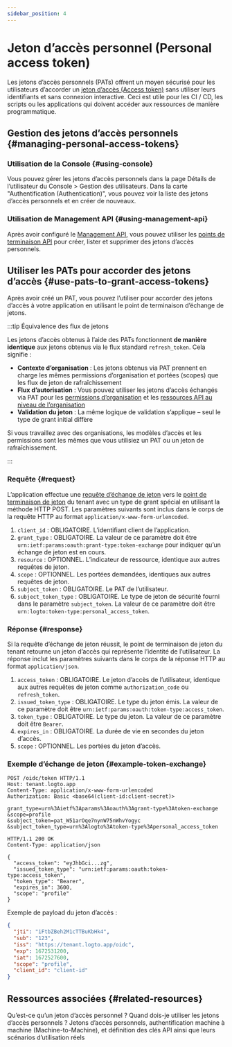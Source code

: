 ```yaml
---
sidebar_position: 4
---
```


# Jeton d’accès personnel (Personal access token)

Les jetons d’accès personnels (PATs) offrent un moyen sécurisé pour les utilisateurs d’accorder un [jeton d’accès (Access token)](https://auth.wiki/access-token) sans utiliser leurs identifiants et sans connexion interactive. Ceci est utile pour les CI / CD, les scripts ou les applications qui doivent accéder aux ressources de manière programmatique.

## Gestion des jetons d’accès personnels \{#managing-personal-access-tokens}

### Utilisation de la Console \{#using-console}

Vous pouvez gérer les jetons d’accès personnels dans la page Détails de l’utilisateur du <CloudLink to="/users">Console > Gestion des utilisateurs</CloudLink>. Dans la carte "Authentification (Authentication)", vous pouvez voir la liste des jetons d’accès personnels et en créer de nouveaux.

### Utilisation de Management API \{#using-management-api}

Après avoir configuré le [Management API](/integrate-logto/interact-with-management-api/), vous pouvez utiliser les [points de terminaison API](https://openapi.logto.io/operation/operation-listuserpersonalaccesstokens) pour créer, lister et supprimer des jetons d’accès personnels.

## Utiliser les PATs pour accorder des jetons d’accès \{#use-pats-to-grant-access-tokens}

Après avoir créé un PAT, vous pouvez l’utiliser pour accorder des jetons d’accès à votre application en utilisant le point de terminaison d’échange de jetons.

:::tip Équivalence des flux de jetons

Les jetons d’accès obtenus à l’aide des PATs fonctionnent **de manière identique** aux jetons obtenus via le flux standard `refresh_token`. Cela signifie :

- **Contexte d’organisation** : Les jetons obtenus via PAT prennent en charge les mêmes permissions d’organisation et portées (scopes) que les flux de jeton de rafraîchissement
- **Flux d’autorisation** : Vous pouvez utiliser les jetons d’accès échangés via PAT pour les [permissions d’organisation](/authorization/organization-permissions) et les [ressources API au niveau de l’organisation](/authorization/organization-level-api-resources)
- **Validation du jeton** : La même logique de validation s’applique – seul le type de grant initial diffère

Si vous travaillez avec des organisations, les modèles d’accès et les permissions sont les mêmes que vous utilisiez un PAT ou un jeton de rafraîchissement.

:::

### Requête \{#request}

L’application effectue une [requête d’échange de jeton](https://auth.wiki/authorization-code-flow#token-exchange-request) vers le [point de terminaison de jeton](/integrate-logto/application-data-structure#token-endpoint) du tenant avec un type de grant spécial en utilisant la méthode HTTP POST. Les paramètres suivants sont inclus dans le corps de la requête HTTP au format `application/x-www-form-urlencoded`.

1. `client_id` : OBLIGATOIRE. L’identifiant client de l’application.
2. `grant_type` : OBLIGATOIRE. La valeur de ce paramètre doit être `urn:ietf:params:oauth:grant-type:token-exchange` pour indiquer qu’un échange de jeton est en cours.
3. `resource` : OPTIONNEL. L’indicateur de ressource, identique aux autres requêtes de jeton.
4. `scope` : OPTIONNEL. Les portées demandées, identiques aux autres requêtes de jeton.
5. `subject_token` : OBLIGATOIRE. Le PAT de l’utilisateur.
6. `subject_token_type` : OBLIGATOIRE. Le type de jeton de sécurité fourni dans le paramètre `subject_token`. La valeur de ce paramètre doit être `urn:logto:token-type:personal_access_token`.

### Réponse \{#response}

Si la requête d’échange de jeton réussit, le point de terminaison de jeton du tenant retourne un jeton d’accès qui représente l’identité de l’utilisateur. La réponse inclut les paramètres suivants dans le corps de la réponse HTTP au format `application/json`.

1. `access_token` : OBLIGATOIRE. Le jeton d’accès de l’utilisateur, identique aux autres requêtes de jeton comme `authorization_code` ou `refresh_token`.
2. `issued_token_type` : OBLIGATOIRE. Le type du jeton émis. La valeur de ce paramètre doit être `urn:ietf:params:oauth:token-type:access_token`.
3. `token_type` : OBLIGATOIRE. Le type du jeton. La valeur de ce paramètre doit être `Bearer`.
4. `expires_in` : OBLIGATOIRE. La durée de vie en secondes du jeton d’accès.
5. `scope` : OPTIONNEL. Les portées du jeton d’accès.

### Exemple d’échange de jeton \{#example-token-exchange}

```
POST /oidc/token HTTP/1.1
Host: tenant.logto.app
Content-Type: application/x-www-form-urlencoded
Authorization: Basic <base64(client-id:client-secret)>

grant_type=urn%3Aietf%3Aparams%3Aoauth%3Agrant-type%3Atoken-exchange
&scope=profile
&subject_token=pat_W51arOqe7nynW75nWhvYogyc
&subject_token_type=urn%3Alogto%3Atoken-type%3Apersonal_access_token
```

```
HTTP/1.1 200 OK
Content-Type: application/json

{
  "access_token": "eyJhbGci...zg",
  "issued_token_type": "urn:ietf:params:oauth:token-type:access_token",
  "token_type": "Bearer",
  "expires_in": 3600,
  "scope": "profile"
}
```

Exemple de payload du jeton d’accès :

```json
{
  "jti": "iFtbZBeh2M1cTTBuKbHk4",
  "sub": "123",
  "iss": "https://tenant.logto.app/oidc",
  "exp": 1672531200,
  "iat": 1672527600,
  "scope": "profile",
  "client_id": "client-id"
}
```

## Ressources associées \{#related-resources}

<Url href="https://blog.logto.io/api-authentication-with-personal-access-token">
  Qu’est-ce qu’un jeton d’accès personnel ? Quand dois-je utiliser les jetons d’accès personnels ?
</Url>

<Url href="https://blog.logto.io/pat-and-api-keys">
  Jetons d’accès personnels, authentification machine à machine (Machine-to-Machine), et définition
  des clés API ainsi que leurs scénarios d’utilisation réels
</Url>
